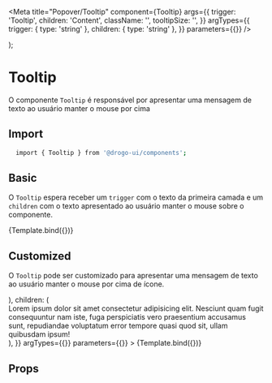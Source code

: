 

<Meta
  title="Popover/Tooltip"
  component={Tooltip}
  args={{
    trigger: 'Tooltip',
    children: 'Content',
    className: '',
    tooltipSize: '',
  }}
  argTypes={{
    trigger: { type: 'string' },
    children: { type: 'string' },
  }}
  parameters={{}}
/>

  <div
    style={{
      width: '100%',
      height: '100%',
      display: 'flex',
      alignItems: 'center',
      justifyContent: 'center',
    }}
  >
    <Tooltip {...args} />
  </div>
);

# Tooltip

<!-- Adicionar uma descrição para o componente -->

O componente `Tooltip` é responsável por apresentar uma mensagem de texto ao usuário manter o mouse por cima

## Import

```sh
  import { Tooltip } from '@drogo-ui/components';
```

## Basic

O `Tooltip` espera receber um `trigger` com o texto da primeira camada e um `children` com o texto apresentado ao usuário manter o mouse sobre o componente.

<Canvas>
  <Story name="Default" args={{}} argTypes={{}} parameters={{}}>
    {Template.bind({})}
  </Story>
</Canvas>

## Customized

O `Tooltip` pode ser customizado para apresentar uma mensagem de texto ao usuário manter o mouse por cima de ícone.

<Canvas>
  <Story
    name="Customized"
    args={{
      trigger: (
        <span
          style={{
            width: 40,
            height: 40,
            borderRadius: '50%',
            background: '#fff',
            display: 'flex',
            alignItems: 'center',
            justifyContent: 'center',
            fontSize: 24,
            boxShadow: '2px 2px 2px 1px rgba(0, 0, 0, 0.2)',
          }}
        >
          <PlOutlinePlusInfo />
        </span>
      ),
      children: (
        <div
          style={{
            width: '300px',
          }}
        >
          Lorem ipsum dolor sit amet consectetur adipisicing elit. Nesciunt quam
          fugit consequuntur nam iste, fuga perspiciatis vero praesentium
          accusamus sunt, repudiandae voluptatum error tempore quasi quod sit,
          ullam quibusdam ipsum!
        </div>
      ),
    }}
    argTypes={{}}
    parameters={{}}
  >
    {Template.bind({})}
  </Story>
</Canvas>

## Props

<ArgsTable of={Tooltip} />
